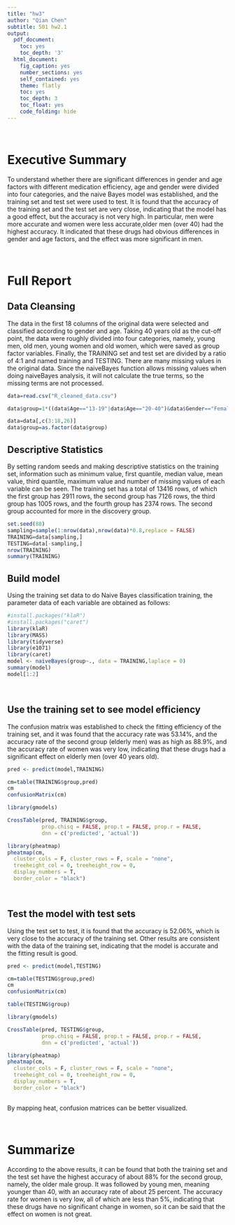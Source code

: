 ```yaml
---
title: "hw3"
author: "Qian Chen"
subtitle: 501 hw2.1
output:
  pdf_document:
    toc: yes
    toc_depth: '3'
  html_document:
    fig_caption: yes
    number_sections: yes
    self_contained: yes
    theme: flatly
    toc: yes
    toc_depth: 3
    toc_float: yes
    code_folding: hide
---
```


<br>

# Executive Summary

  To understand whether there are significant differences in gender and age factors with different medication efficiency, age and gender were divided into four categories, and the naive Bayes model was established, and the training set and test set were used to test.
  It is found that the accuracy of the training set and the test set are very close, indicating that the model has a good effect, but the accuracy is not very high. In particular, men were more accurate and women were less accurate,older men (over 40) had the highest accuracy. It indicated that these drugs had obvious differences in gender and age factors, and the effect was more significant in men.

<br>

# Full Report

## Data Cleansing

  The data in the first 18 columns of the original data were selected and classified according to gender and age. Taking 40 years old as the cut-off point, the data were roughly divided into four categories, namely, young men, old men, young women and old women, which were saved as group factor variables. Finally, the TRAINING set and test set are divided by a ratio of 4:1 and named training and TESTING.
  There are many missing values in the original data. Since the naiveBayes function allows missing values when doing naiveBayes analysis, it will not calculate the true terms, so the missing terms are not processed.

```r

data=read.csv("R_cleaned_data.csv")

data$group=1*((data$Age=="13-19"|data$Age=="20-40")&data$Gender=="Female")+2*(!(data$Age=="13-19"|data$Age=="20-40")&data$Gender=="Female")+3*((data$Age=="13-19"|data$Age=="20-40")&data$Gender=="Male")+4*(!(data$Age=="13-19"|data$Age=="20-40")&data$Gender=="Male")

data=data[,c(3:18,26)]
data$group=as.factor(data$group)

```

## Descriptive Statistics

  By setting random seeds and making descriptive statistics on the training set, information such as minimum value, first quantile, median value, mean value, third quantile, maximum value and number of missing values of each variable can be seen.
  The training set has a total of 13416 rows, of which the first group has 2911 rows, the second group has 7126 rows, the third group has 1005 rows, and the fourth group has 2374 rows. The second group accounted for more in the discovery group.

```r

set.seed(88)
sampling=sample(1:nrow(data),nrow(data)*0.8,replace = FALSE)
TRAINING=data[sampling,]
TESTING=data[-sampling,]
nrow(TRAINING)
summary(TRAINING)

```

## Build model

  Using the training set data to do Naive Bayes classification training, the parameter data of each variable are obtained as follows:

```r

#install.packages("klaR")
#install.packages("caret")
library(klaR)
library(MASS)
library(tidyverse)
library(e1071)
library(caret)
model <- naiveBayes(group~., data = TRAINING,laplace = 0)
summary(model)
model[1:2]

```

<br>

## Use the training set to see model efficiency

  The confusion matrix was established to check the fitting efficiency of the training set, and it was found that the accuracy rate was 53.14%, and the accuracy rate of the second group (elderly men) was as high as 88.9%, and the accuracy rate of women was very low, indicating that these drugs had a significant effect on elderly men (over 40 years old).

```r
pred <- predict(model,TRAINING)

cm=table(TRAINING$group,pred)
cm
confusionMatrix(cm)

library(gmodels)

CrossTable(pred, TRAINING$group,
           prop.chisq = FALSE, prop.t = FALSE, prop.r = FALSE,
           dnn = c('predicted', 'actual'))

```

```r
library(pheatmap)
pheatmap(cm,
  cluster_cols = F, cluster_rows = F, scale = "none",
  treeheight_col = 0, treeheight_row = 0,
  display_numbers = T,
  border_color = "black")
```


<br>

## Test the model with test sets

  Using the test set to test, it is found that the accuracy is 52.06%, which is very close to the accuracy of the training set. Other results are consistent with the data of the training set, indicating that the model is accurate and the fitting result is good.

```r

pred <- predict(model,TESTING)

cm=table(TESTING$group,pred)
cm
confusionMatrix(cm)

table(TESTING$group)

library(gmodels)

CrossTable(pred, TESTING$group,
           prop.chisq = FALSE, prop.t = FALSE, prop.r = FALSE,
           dnn = c('predicted', 'actual'))


```
```r

library(pheatmap)
pheatmap(cm,
  cluster_cols = F, cluster_rows = F, scale = "none",
  treeheight_col = 0, treeheight_row = 0,
  display_numbers = T,
  border_color = "black")
 
```

 By mapping heat, confusion matrices can be better visualized.
 
<br>

# Summarize

  According to the above results, it can be found that both the training set and the test set have the highest accuracy of about 88% for the second group, namely, the older male group.
  It was followed by young men, meaning younger than 40, with an accuracy rate of about 25 percent.
  The accuracy rate for women is very low, all of which are less than 5%, indicating that these drugs have no significant change in women, so it can be said that the effect on women is not great.

<br>